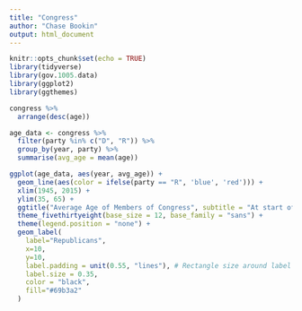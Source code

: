 ```yaml
---
title: "Congress"
author: "Chase Bookin"
output: html_document
---
```


```r
knitr::opts_chunk$set(echo = TRUE)
library(tidyverse)
library(gov.1005.data)
library(ggplot2)
library(ggthemes)
```

```r
congress %>%
  arrange(desc(age))
```

```r
age_data <- congress %>%
  filter(party %in% c("D", "R")) %>%
  group_by(year, party) %>% 
  summarise(avg_age = mean(age))

ggplot(age_data, aes(year, avg_age)) + 
  geom_line(aes(color = ifelse(party == "R", 'blue', 'red'))) +
  xlim(1945, 2015) +
  ylim(35, 65) + 
  ggtitle("Average Age of Members of Congress", subtitle = "At start of term, 1947-2013") + 
  theme_fivethirtyeight(base_size = 12, base_family = "sans") +
  theme(legend.position = "none") + 
  geom_label(
    label="Republicans", 
    x=10,
    y=10,
    label.padding = unit(0.55, "lines"), # Rectangle size around label
    label.size = 0.35,
    color = "black",
    fill="#69b3a2"
  )


```

